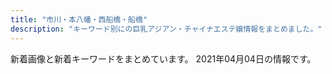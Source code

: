 ```yaml
---
title: "市川・本八幡・西船橋・船橋"
description: "キーワード別にの巨乳アジアン・チャイナエステ嬢情報をまとめました。"
---
```


新着画像と新着キーワードをまとめています。
2021年04月04日の情報です。

<DmmAffiliateIns />
<KeywordTable
  shops={
    [
    {
        "img_links": [
            "http://www.sexy.relaxjp.info/files/036-02.jpg",
            "http://www.sexy.relaxjp.info/photo_news/upimg/378095fc48d072d81b_0.jpg",
            "http://www.sexy.relaxjp.info/images/m-top003.jpg",
            "http://www.sexy.relaxjp.info/files/033-03.jpg",
            "http://www.sexy.relaxjp.info/images/m-head01.jpg",
            "http://www.sexy.relaxjp.info/files/030-03.jpg",
            "http://www.sexy.relaxjp.info/files/023.jpg",
            "http://www.sexy.relaxjp.info/files/035.jpg",
            "http://www.sexy.relaxjp.info/files/035-03.jpg",
            "http://www.sexy.relaxjp.info/files/023-02.jpg",
            "http://www.sexy.relaxjp.info/files/011.jpg",
            "http://www.sexy.relaxjp.info/files/002-02.jpg",
            "http://www.sexy.relaxjp.info/files/036-03.jpg",
            "http://www.sexy.relaxjp.info/files/030.jpg",
            "http://www.sexy.relaxjp.info/images/m-top010.jpg",
            "http://www.sexy.relaxjp.info/files/037-03.jpg",
            "http://www.sexy.relaxjp.info/files/023-03.jpg",
            "http://www.sexy.relaxjp.info/files/003.jpg",
            "http://www.sexy.relaxjp.info/files/002-03.jpg",
            "http://www.sexy.relaxjp.info/images/call.png",
            "http://www.sexy.relaxjp.info/files/011-03.jpg",
            "http://www.sexy.relaxjp.info/files/024.jpg",
            "http://www.sexy.relaxjp.info/files/034-02.jpg",
            "http://www.sexy.relaxjp.info/files/035-02.jpg",
            "http://www.sexy.relaxjp.info/files/034.jpg",
            "http://www.sexy.relaxjp.info/files/033.jpg",
            "http://www.sexy.relaxjp.info/files/003-03.jpg",
            "http://www.sexy.relaxjp.info/files/036.jpg",
            "http://www.sexy.relaxjp.info/images/m-top009.jpg",
            "http://www.sexy.relaxjp.info/files/002.jpg",
            "http://www.sexy.relaxjp.info/images/foot01.jpg",
            "http://www.sexy.relaxjp.info/files/037-02.jpg",
            "http://www.sexy.relaxjp.info/files/024-03.jpg",
            "http://www.sexy.relaxjp.info/images/m-top004.jpg",
            "http://www.sexy.relaxjp.info/files/034-03.jpg",
            "http://www.sexy.relaxjp.info/files/030-02.jpg",
            "http://www.sexy.relaxjp.info/files/011-02.jpg",
            "http://www.sexy.relaxjp.info/files/024-02.jpg",
            "http://www.sexy.relaxjp.info/files/033-02.jpg",
            "http://www.sexy.relaxjp.info/files/003-02.jpg",
            "http://www.sexy.relaxjp.info/files/037.jpg"
        ],
        "station": "JR\u8239\u6a4b\u99c5\u5317\u53e3",
        "name": "Sexy Love \uff5e\u30bb\u30af\u30b7\u30fc\u30e9\u30d6\uff5e",
        "url": "http://www.sexy.relaxjp.info/",
        "keywords": {
            "D": 16,
            "89": 2,
            "86": 6,
            "E": 2,
            "87": 14,
            "C": 4,
            "\u30bb\u30af\u30b7\u30fc": 36
        }
    },
    {
        "url": "http://www.es-ai.link/",
        "station": "\u5e02\u5ddd\u99c5\u5317\u53e3",
        "name": "\u611b\u7740",
        "keywords": {},
        "img_links": [
            "http://www.es-ai.link/images/head.jpg",
            "http://www.es-ai.link/images/interior_t.jpg",
            "http://www.es-ai.link/images/mobile.jpg",
            "http://www.es-ai.link/images/news.jpg",
            "http://www.es-ai.link/images/sys1.jpg",
            "http://www.es-ai.link/images/int1.jpg",
            "http://www.es-ai.link/images/b2.jpg",
            "http://www.es-ai.link/images/staff_t.jpg",
            "http://www.es-ai.link/img/yuna1.jpg",
            "http://www.es-ai.link/images/info.jpg",
            "http://www.es-ai.link/staff/riri.jpg",
            "http://www.es-ai.link/staff/yuna.jpg",
            "http://www.es-ai.link/staff/hana.jpg",
            "http://www.es-ai.link/img/hana1.jpg",
            "http://www.es-ai.link/images/sys2.jpg",
            "http://www.es-ai.link/images/b3.jpg",
            "http://www.es-ai.link/img/riri1.jpg",
            "http://www.es-ai.link/images/tg.jpg",
            "http://www.es-ai.link/images/int2.jpg",
            "http://www.es-ai.link/images/b1.jpg"
        ]
    },
    {
        "url": "http://www.diamond.mesthe.com/",
        "keywords": {
            "87": 8,
            "88": 2,
            "C": 15,
            "D": 10,
            "86": 2
        },
        "name": "\u30c0\u30a4\u30e4\u30e2\u30f3\u30c9",
        "station": "JR\u897f\u8239\u6a4b\u99c5\u5357\u53e3",
        "img_links": [
            "http://www.diamond.mesthe.com/img/tel.png",
            "http://www.diamond.mesthe.com/images/slider/3.jpg",
            "http://www.diamond.mesthe.com/files/005-02.jpg",
            "http://www.diamond.mesthe.com/img/top_option04.jpg",
            "http://www.diamond.mesthe.com/files/006-02.jpg",
            "http://www.diamond.mesthe.com/img/btn_side_mobile.jpg",
            "http://www.diamond.mesthe.com/img/ttl_info.png",
            "http://www.diamond.mesthe.com/img/ttl_news.png",
            "http://www.diamond.mesthe.com/img/goback.jpg",
            "http://www.diamond.mesthe.com/files/006.jpg",
            "http://www.diamond.mesthe.com/images/slider/2.jpg",
            "http://www.diamond.mesthe.com/files/004.jpg",
            "http://www.diamond.mesthe.com/files/001-02.jpg",
            "http://www.diamond.mesthe.com/files/005.jpg",
            "http://www.diamond.mesthe.com/img/ttl_therapist.png",
            "http://www.diamond.mesthe.com/files/001.jpg",
            "http://www.diamond.mesthe.com/img/top_option01.jpg",
            "http://www.diamond.mesthe.com/files/002.jpg",
            "http://www.diamond.mesthe.com/files/003.jpg",
            "http://www.diamond.mesthe.com/img/top_option03.jpg",
            "http://www.diamond.mesthe.com/files/003-02.jpg",
            "http://www.diamond.mesthe.com/files/004-02.jpg",
            "http://www.diamond.mesthe.com/files/002-02.jpg",
            "http://www.diamond.mesthe.com/img/pickup.jpg",
            "http://www.diamond.mesthe.com/images/slider/1.jpg",
            "http://www.diamond.mesthe.com/img/btn_blog.png"
        ]
    },
    {
        "name": "\u30c9\u30ad\u30c9\u30ad\u30cf\u30cb\u30fc",
        "station": "JR\u8239\u6a4b\u99c5\u5317\u53e3",
        "keywords": {
            "D": 5,
            "87": 5,
            "86": 1,
            "C": 1
        },
        "img_links": [
            "http://www.dokidoki.esjp.info/img/top.jpg",
            "http://www.dokidoki.esjp.info/img/eve.jpg",
            "http://www.dokidoki.esjp.info/img/lint.jpg",
            "http://www.dokidoki.esjp.info/files/007.jpg",
            "http://www.dokidoki.esjp.info/files/010.jpg",
            "http://www.dokidoki.esjp.info/img/stal.png",
            "http://www.dokidoki.esjp.info/img/fla.jpg",
            "http://www.dokidoki.esjp.info/files/001.jpg",
            "http://www.dokidoki.esjp.info/files/002.jpg",
            "http://www.dokidoki.esjp.info/img/nn.jpg",
            "http://www.dokidoki.esjp.info/img/rot.jpg",
            "http://www.dokidoki.esjp.info/img/rect.jpg",
            "http://www.dokidoki.esjp.info/files/004.jpg",
            "http://www.dokidoki.esjp.info/img/syst.jpg",
            "http://www.dokidoki.esjp.info/img/noo.png",
            "http://www.dokidoki.esjp.info/img/acct.jpg",
            "http://www.dokidoki.esjp.info/img/stat.jpg",
            "http://www.dokidoki.esjp.info/files/011.jpg"
        ],
        "url": "http://www.dokidoki.esjp.info/"
    },
    {
        "name": "\u7652\u5fc3\u90b8",
        "keywords": {
            "D": 1,
            "84": 1,
            "E": 1,
            "C": 1,
            "83": 1,
            "86": 1
        },
        "station": "\u539f\u6728\u4e2d\u5c71\u99c5\u5317\u53e3",
        "url": "http://yusintei.top/",
        "img_links": [
            "http://yusintei.top/images/01.jpg",
            "http://yusintei.top/images/g9.jpg",
            "http://yusintei.top/images/yumi.jpg",
            "http://yusintei.top/images/zi-link.png",
            "http://yusintei.top/images/men_6.png",
            "http://yusintei.top/images/p3.jpg",
            "http://yusintei.top/images/men_7.png",
            "http://yusintei.top/images/p4.jpg",
            "http://yusintei.top/images/g2.jpg",
            "http://yusintei.top/images/g12.jpg",
            "http://yusintei.top/images/left3.jpg",
            "http://yusintei.top/images/men_1.png",
            "http://yusintei.top/images/p6.jpg",
            "http://yusintei.top/images/men_2.png",
            "http://yusintei.top/images/men_3.png",
            "http://yusintei.top/images/g83.jpg",
            "http://yusintei.top/images/yuli.jpg",
            "http://yusintei.top/images/g114.jpg",
            "http://yusintei.top/images/01.png",
            "http://yusintei.top/images/g84.jpg",
            "http://yusintei.top/images/p2.jpg",
            "http://yusintei.top/images/g7.jpg",
            "http://yusintei.top/images/tel.jpg",
            "http://yusintei.top/images/p7.jpg",
            "http://yusintei.top/images/g10.jpg",
            "http://yusintei.top/images/p1.jpg",
            "http://yusintei.top/images/g1.jpg",
            "http://yusintei.top/images/g113.jpg",
            "http://yusintei.top/images/g1-2.jpg",
            "http://yusintei.top/images/g1-3.jpg",
            "http://yusintei.top/images/p8.jpg",
            "http://yusintei.top/images/g11.jpg",
            "http://yusintei.top/images/g82.jpg",
            "http://yusintei.top/images/emi.jpg",
            "http://yusintei.top/images/zi-staff.png",
            "http://yusintei.top/images/g112.jpg",
            "http://yusintei.top/images/men_4.png",
            "http://yusintei.top/images/nei2.jpg",
            "http://yusintei.top/images/men_5.png",
            "http://yusintei.top/images/p5.jpg",
            "http://yusintei.top/images/g8.jpg",
            "http://yusintei.top/images/g0.jpg"
        ]
    },
    {
        "keywords": {},
        "station": "\u99ac\u8fbc\u6ca2\u99c5\u6771\u53e3",
        "url": "http://www.kanda-es.info/",
        "img_links": [
            "http://www.kanda-es.info/images/tg.jpg",
            "http://www.kanda-es.info/images/info.jpg",
            "http://www.kanda-es.info/images/interior_t.jpg",
            "http://www.kanda-es.info/img/risa1.jpg",
            "http://www.kanda-es.info/images/int2.jpg",
            "http://www.kanda-es.info/img/sora1.jpg",
            "http://www.kanda-es.info/images/sys1.jpg",
            "http://www.kanda-es.info/staff/risa.jpg",
            "http://www.kanda-es.info/images/news.jpg",
            "http://www.kanda-es.info/images/int1.jpg",
            "http://www.kanda-es.info/staff/sora.jpg",
            "http://www.kanda-es.info/images/mobile.jpg",
            "http://www.kanda-es.info/staff/anna.jpg",
            "http://www.kanda-es.info/images/staff_t.jpg",
            "http://www.kanda-es.info/img/anna1.jpg",
            "http://www.kanda-es.info/images/sys2.jpg"
        ],
        "name": "Blue\uff5e\u30d6\u30eb\u30fc\uff5e"
    },
    {
        "keywords": {
            "86": 12,
            "C": 6,
            "83": 6
        },
        "name": "\u4eba\u9b5a\u59eb",
        "station": "JR\u5e02\u5ddd\u99c5\u5357\u53e3",
        "img_links": [
            "http://nigyohime.ebb.jp/2/uploadimg/1606276829.jpg",
            "http://nigyohime.ebb.jp/2/uploadimg/1610266405.jpg",
            "http://nigyohime.ebb.jp/2/uploadimg/1615431233.jpg",
            "http://nigyohime.ebb.jp/ditu2.jpg",
            "http://nigyohime.ebb.jp/4.jpg",
            "http://nigyohime.ebb.jp/line.png",
            "http://nigyohime.ebb.jp/b_news.png",
            "http://nigyohime.ebb.jp/2/uploadimg/1606276885.jpg",
            "http://nigyohime.ebb.jp/staff_t.jpg",
            "http://nigyohime.ebb.jp/2.jpg",
            "http://nigyohime.ebb.jp/1.jpg",
            "http://nigyohime.ebb.jp/3.jpg",
            "http://nigyohime.ebb.jp/b_girl.png",
            "http://nigyohime.ebb.jp/2/uploadimg/1606276938.jpg",
            "http://nigyohime.ebb.jp/top.jpg"
        ],
        "url": "http://nigyohime.ebb.jp/"
    },
    {
        "name": "\u30de\u30fc\u30e1\u30a4\u30c9",
        "station": "JR\u8239\u6a4b\u99c5\u5317\u53e3",
        "url": "http://happy.relaxnabi.com/",
        "img_links": [
            "http://happy.relaxnabi.com/css/nav/nav-002.png",
            "http://happy.relaxnabi.com/css/nav/nav-003.png",
            "http://happy.relaxnabi.com/css/staff/staff-05.jpg",
            "http://happy.relaxnabi.com/css/staff/staff-05-a.jpg",
            "http://happy.relaxnabi.com/css/staff/staff0001-a.jpg",
            "http://happy.relaxnabi.com/css/nav/nav-006.png",
            "http://happy.relaxnabi.com/css/staff/staff000003-a.jpg",
            "http://happy.relaxnabi.com/css/nav/nav-004.png",
            "http://happy.relaxnabi.com/css/staff/staff-007-a.jpg",
            "http://happy.relaxnabi.com/css/top0001.png",
            "http://happy.relaxnabi.com/css/staff/staff000008-a.jpg",
            "http://happy.relaxnabi.com/css/staff/staff-04-a.jpg",
            "http://happy.relaxnabi.com/css/top-03.png",
            "http://happy.relaxnabi.com/css/nav/nav-005.png",
            "http://happy.relaxnabi.com/css/nav/nav-001.png",
            "http://happy.relaxnabi.com/css/staff/staff017.jpg",
            "http://happy.relaxnabi.com/css/staff/staff000003.jpg",
            "http://happy.relaxnabi.com/css/staff/staff-10-a.jpg",
            "http://happy.relaxnabi.com/css/staff/staff-04.jpg",
            "http://happy.relaxnabi.com/css/staff/staff000008.jpg",
            "http://happy.relaxnabi.com/css/staff/staff0001.jpg",
            "http://happy.relaxnabi.com/css/staff/staff-007.jpg",
            "http://happy.relaxnabi.com/css/staff/staff-10.jpg",
            "http://happy.relaxnabi.com/css/staff/staff017-a.jpg",
            "http://happy.relaxnabi.com/css/tel01.png"
        ],
        "keywords": {
            "F": 1,
            "88": 1,
            "92": 4,
            "91": 1,
            "E": 4,
            "90": 2,
            "D": 2
        }
    },
    {
        "url": "http://nishifunabashi.xyz/",
        "station": "JR\u897f\u8239\u6a4b\u99c5\u5357\u53e3",
        "name": "\u82b1\u706b",
        "keywords": {
            "C": 7
        },
        "img_links": [
            "http://nishifunabashi.xyz/images/miu.jpg",
            "http://nishifunabashi.xyz/images/g0.jpg",
            "http://nishifunabashi.xyz/images/mio2.jpg",
            "http://nishifunabashi.xyz/images/rumi3.jpg",
            "http://nishifunabashi.xyz/images/sla3.jpg",
            "http://nishifunabashi.xyz/images/m1.jpg",
            "http://nishifunabashi.xyz/images/moe1.jpg",
            "http://nishifunabashi.xyz/images/i1.jpg",
            "http://nishifunabashi.xyz/images/newt.png",
            "http://nishifunabashi.xyz/images/g32.jpg",
            "http://nishifunabashi.xyz/images/chun1.jpg",
            "http://nishifunabashi.xyz/images/g001.jpg",
            "http://nishifunabashi.xyz/images/rumi1.jpg",
            "http://nishifunabashi.xyz/images/g01.jpg",
            "http://nishifunabashi.xyz/images/sla1.jpg",
            "http://nishifunabashi.xyz/images/yumi3.jpg",
            "http://nishifunabashi.xyz/images/tite-staff.png",
            "http://nishifunabashi.xyz/images/gat.png",
            "http://nishifunabashi.xyz/images/g33.jpg",
            "http://nishifunabashi.xyz/images/mobile.png",
            "http://nishifunabashi.xyz/images/baner.jpg",
            "http://nishifunabashi.xyz/images/n3.jpg",
            "http://nishifunabashi.xyz/images/ga.jpg",
            "http://nishifunabashi.xyz/images/yumi2.jpg",
            "http://nishifunabashi.xyz/images/miho.jpg",
            "http://nishifunabashi.xyz/images/pickt.png",
            "http://nishifunabashi.xyz/images/r03.jpg",
            "http://nishifunabashi.xyz/images/g1.jpg",
            "http://nishifunabashi.xyz/images/sla2.jpg",
            "http://nishifunabashi.xyz/images/rie2.jpg",
            "http://nishifunabashi.xyz/images/r01.jpg",
            "http://nishifunabashi.xyz/images/r02.jpg",
            "http://nishifunabashi.xyz/images/m2.jpg",
            "http://nishifunabashi.xyz/images/mio.jpg",
            "http://nishifunabashi.xyz/images/rie.jpg",
            "http://nishifunabashi.xyz/images/rumi2.jpg",
            "http://nishifunabashi.xyz/images/r04.jpg",
            "http://nishifunabashi.xyz/images/chun2.jpg",
            "http://nishifunabashi.xyz/images/moe.jpg",
            "http://nishifunabashi.xyz/images/miu1.jpg",
            "http://nishifunabashi.xyz/images/n1.jpg",
            "http://nishifunabashi.xyz/images/top.png",
            "http://nishifunabashi.xyz/images/miho2.jpg",
            "http://nishifunabashi.xyz/images/g015.jpg",
            "http://nishifunabashi.xyz/images/yumi1.jpg",
            "http://nishifunabashi.xyz/images/kina.jpg",
            "http://nishifunabashi.xyz/images/n2.jpg",
            "http://nishifunabashi.xyz/images/mio1.jpg",
            "http://nishifunabashi.xyz/images/g15.jpg",
            "http://nishifunabashi.xyz/images/rie1.jpg",
            "http://nishifunabashi.xyz/images/i2.jpg",
            "http://nishifunabashi.xyz/images/ga1.jpg",
            "http://nishifunabashi.xyz/images/kina1.jpg",
            "http://nishifunabashi.xyz/images/chun3.jpg",
            "http://nishifunabashi.xyz/images/moe2.jpg",
            "http://nishifunabashi.xyz/images/kina2.jpg",
            "http://nishifunabashi.xyz/images/i3.jpg"
        ]
    },
    {
        "url": "http://yelaixang.sweet-relaxation.com/",
        "img_links": [
            "http://yelaixang.sweet-relaxation.com/img/cast/nana-02.jpg",
            "http://yelaixang.sweet-relaxation.com/img/cast/miya-02.jpg",
            "http://yelaixang.sweet-relaxation.com/img/cast/nina-01.jpg",
            "http://yelaixang.sweet-relaxation.com/img/cast/key-02.jpg",
            "http://yelaixang.sweet-relaxation.com/img/cast/nina-03.jpg",
            "http://yelaixang.sweet-relaxation.com/img/cast/key-01.jpg",
            "http://yelaixang.sweet-relaxation.com/img/slick/sl-2.jpg",
            "http://yelaixang.sweet-relaxation.com/img/interior/uc.jpg",
            "http://yelaixang.sweet-relaxation.com/img/slick/sl-4.jpg",
            "http://yelaixang.sweet-relaxation.com/img/slick/sl-7.jpg",
            "http://yelaixang.sweet-relaxation.com/img/slick/sl-6.jpg",
            "http://yelaixang.sweet-relaxation.com/img/cast/nana-03.jpg",
            "http://yelaixang.sweet-relaxation.com/img/cast/nana-01.jpg",
            "http://yelaixang.sweet-relaxation.com/img/cast/nina-02.jpg",
            "http://yelaixang.sweet-relaxation.com/img/slick/sl-1.jpg",
            "http://yelaixang.sweet-relaxation.com/img/cast/miya-01.jpg",
            "http://yelaixang.sweet-relaxation.com/img/slick/sl-5.jpg",
            "http://yelaixang.sweet-relaxation.com/img/slick/sl-3.jpg",
            "http://yelaixang.sweet-relaxation.com/img/cast/key-03.jpg",
            "http://yelaixang.sweet-relaxation.com/img/cast/miya-03.jpg"
        ],
        "keywords": {},
        "station": "JR\u672c\u516b\u5e61\u99c5\u5357\u53e3",
        "name": "\u591c\u6765\u9999\uff5eYe Lai Xang\uff5e"
    },
    {
        "name": "CREA\uff5e\u30af\u30ec\u30a2\uff5e",
        "img_links": [
            "https://crea.iest.info/images/infor.png",
            "https://crea.iest.info/images/tit-gat.png",
            "https://crea.iest.info/images/line.png",
            "https://crea.iest.info/images/mobile.png",
            "https://crea.iest.info/photos/sites/47/2021/03/2021032501542035.jpg",
            "https://crea.iest.info/images/top.png",
            "https://crea.iest.info/photos/sites/47/2021/03/2021032501541775.jpg",
            "https://crea.iest.info/photos/sites/47/2021/03/2021032501541522.jpg",
            "https://crea.iest.info/photos/sites/47/2021/03/2021032501542567.jpg",
            "https://crea.iest.info/photos/sites/47/2021/03/2021032501541398.jpg",
            "https://crea.iest.info/images/tit-new.png",
            "https://crea.iest.info/images/tit-infor.png",
            "https://crea.iest.info/images/tit-pick.png",
            "https://crea.iest.info/photos/sites/47/2021/03/2021032501542221.jpg",
            "https://crea.iest.info/images/tite-staff.png"
        ],
        "station": "\u897f\u8239\u6a4b\u99c5",
        "keywords": {
            "D": 14,
            "88": 14,
            "E": 7,
            "C": 20,
            "87": 7,
            "86": 7,
            "F": 14,
            "85": 7,
            "83": 7
        },
        "url": "https://crea.iest.info/"
    },
    {
        "img_links": [
            "http://iyasi.relaxnabi.com/css/nav/nav-006.png",
            "http://iyasi.relaxnabi.com/css/top04-left.jpg",
            "http://iyasi.relaxnabi.com/css/staff/staff024-d.jpg",
            "http://iyasi.relaxnabi.com/css/staff/staff-02-a.jpg",
            "http://iyasi.relaxnabi.com/css/top0004-right.jpg",
            "http://iyasi.relaxnabi.com/css/staff/staff-01-a.jpg",
            "http://iyasi.relaxnabi.com/css/staff/staff51.jpg",
            "http://iyasi.relaxnabi.com/css/staff/staff-03-b.jpg",
            "http://iyasi.relaxnabi.com/css/nav/nav-002.png",
            "http://iyasi.relaxnabi.com/css/staff/naiyo01.jpg",
            "http://iyasi.relaxnabi.com/css/staff/staff007-a.jpg",
            "http://iyasi.relaxnabi.com/css/staff/staff53-a.jpg",
            "http://iyasi.relaxnabi.com/css/staff/staff-03.jpg",
            "http://iyasi.relaxnabi.com/css/staff/staff53.jpg",
            "http://iyasi.relaxnabi.com/css/staff/staff49.jpg",
            "http://iyasi.relaxnabi.com/css/staff/staff024.jpg",
            "http://iyasi.relaxnabi.com/css/staff/staff52.jpg",
            "http://iyasi.relaxnabi.com/css/staff/staff007.jpg",
            "http://iyasi.relaxnabi.com/css/staff/staff-03-a.jpg",
            "http://iyasi.relaxnabi.com/css/nav/nav-001.png",
            "http://iyasi.relaxnabi.com/css/top03.jpg",
            "http://iyasi.relaxnabi.com/css/staff/staff51-a.jpg",
            "http://iyasi.relaxnabi.com/css/staff/staff024-b.jpg",
            "http://iyasi.relaxnabi.com/css/staff/staff49-a.jpg",
            "http://iyasi.relaxnabi.com/css/staff/staff024-c.jpg",
            "http://iyasi.relaxnabi.com/css/nav/nav-004.png",
            "http://iyasi.relaxnabi.com/css/staff/naiyo02.jpg",
            "http://iyasi.relaxnabi.com/css/staff/staff-01.jpg",
            "http://iyasi.relaxnabi.com/css/top01.jpg",
            "http://iyasi.relaxnabi.com/css/nav/nav-005.png",
            "http://iyasi.relaxnabi.com/css/nav/nav-003.png",
            "http://iyasi.relaxnabi.com/css/c-0007.jpg",
            "http://iyasi.relaxnabi.com/css/staff/staff-02.jpg",
            "http://iyasi.relaxnabi.com/css/recurit10.jpg",
            "http://iyasi.relaxnabi.com/css/staff/staff024-a.jpg",
            "http://iyasi.relaxnabi.com/css/staff/staff52-a.jpg",
            "http://iyasi.relaxnabi.com/css/tel09.png",
            "http://iyasi.relaxnabi.com/css/staff/staff007-b.jpg"
        ],
        "name": "\u7652\u3057\u306e\u5fc3",
        "url": "http://iyasi.relaxnabi.com/",
        "station": "JR\u8239\u6a4b\u99c5\u5317\u53e3",
        "keywords": {
            "88": 1,
            "90": 1,
            "92": 3,
            "D": 4,
            "F": 1,
            "C": 2,
            "89": 1,
            "E": 2
        }
    },
    {
        "img_links": [
            "http://pinklady-esthe.net/img/st1.jpg",
            "http://pinklady-esthe.net/img/top.jpg",
            "http://pinklady-esthe.net/img/t6.jpg",
            "http://pinklady-esthe.net/img/t2.jpg",
            "http://pinklady-esthe.net/img/r4.jpg",
            "http://pinklady-esthe.net/img/stt1.jpg",
            "http://pinklady-esthe.net/img/t5.jpg",
            "http://pinklady-esthe.net/img/st6.jpg",
            "http://pinklady-esthe.net/img/no.png",
            "http://pinklady-esthe.net/img/st5.jpg",
            "http://pinklady-esthe.net/img/r2.jpg",
            "http://pinklady-esthe.net/img/st3.jpg",
            "http://pinklady-esthe.net/img/t4.jpg",
            "http://pinklady-esthe.net/img/noo.png",
            "http://pinklady-esthe.net/img/t3.jpg",
            "http://pinklady-esthe.net/img/stt3.jpg",
            "http://pinklady-esthe.net/img/f1.jpg",
            "http://pinklady-esthe.net/img/r1.jpg",
            "http://pinklady-esthe.net/img/sm.jpg",
            "http://pinklady-esthe.net/img/st2.jpg",
            "http://pinklady-esthe.net/img/r3.jpg",
            "http://pinklady-esthe.net/img/st4.jpg",
            "http://pinklady-esthe.net/img/t1.jpg"
        ],
        "keywords": {
            "88": 3,
            "C": 1,
            "86": 1,
            "E": 1,
            "D": 4,
            "90": 1,
            "87": 1
        },
        "station": "JR\u8239\u6a4b\u99c5\u5317\u53e3",
        "name": "V\u611bP",
        "url": "http://pinklady-esthe.net/"
    },
    {
        "name": "\u53f0\u5317\u697d\u5712",
        "url": "http://t-rakuen.work/",
        "station": "JR\u897f\u8239\u6a4b\u99c5\u5357\u53e3",
        "keywords": {},
        "img_links": [
            "http://t-rakuen.work/staff/nao.jpg",
            "http://t-rakuen.work/img/aki1.jpg",
            "http://t-rakuen.work/staff/mimi.jpg",
            "http://t-rakuen.work/img/mimi1.jpg",
            "http://t-rakuen.work/img/kasumi1.jpg",
            "http://t-rakuen.work/staff/aki.jpg",
            "http://t-rakuen.work/staff/hikaru.jpg",
            "http://t-rakuen.work/staff/natumi.jpg",
            "http://t-rakuen.work/img/ayaka1.jpg",
            "http://t-rakuen.work/staff/nami.jpg",
            "http://t-rakuen.work/img/ruru1.jpg",
            "http://t-rakuen.work/images/sys2.jpg",
            "http://t-rakuen.work/img/ai1.jpg",
            "http://t-rakuen.work/img/haru1.jpg",
            "http://t-rakuen.work/staff/ruru.jpg",
            "http://t-rakuen.work/images/news_t.jpg",
            "http://t-rakuen.work/img/riri1.jpg",
            "http://t-rakuen.work/img/miyu1.jpg",
            "http://t-rakuen.work/img/nao1.jpg",
            "http://t-rakuen.work/staff/nene.jpg",
            "http://t-rakuen.work/images/b1.jpg",
            "http://t-rakuen.work/staff/rara.jpg",
            "http://t-rakuen.work/img/nene1.jpg",
            "http://t-rakuen.work/img/risa1.jpg",
            "http://t-rakuen.work/images/interior_t.jpg",
            "http://t-rakuen.work/img/emi1.jpg",
            "http://t-rakuen.work/images/news.png",
            "http://t-rakuen.work/staff/rika.jpg",
            "http://t-rakuen.work/images/staff_t.jpg",
            "http://t-rakuen.work/staff/momo.jpg",
            "http://t-rakuen.work/img/miya1.jpg",
            "http://t-rakuen.work/images/rec1.jpg",
            "http://t-rakuen.work/img/yuna1.jpg",
            "http://t-rakuen.work/staff/yumi.jpg",
            "http://t-rakuen.work/images/rec2.jpg",
            "http://t-rakuen.work/img/haruna1.jpg",
            "http://t-rakuen.work/img/rina1.jpg",
            "http://t-rakuen.work/img/rio1.jpg",
            "http://t-rakuen.work/img/kasumi2.jpg",
            "http://t-rakuen.work/images/sys4.jpg",
            "http://t-rakuen.work/staff/mika.jpg",
            "http://t-rakuen.work/images/b2.jpg",
            "http://t-rakuen.work/staff/kiki.jpg",
            "http://t-rakuen.work/img/nami1.jpg",
            "http://t-rakuen.work/staff/ai.jpg",
            "http://t-rakuen.work/img/hana1.jpg",
            "http://t-rakuen.work/img/rara1.jpg",
            "http://t-rakuen.work/staff/miyu.jpg",
            "http://t-rakuen.work/images/head.jpg",
            "http://t-rakuen.work/staff/rei.jpg",
            "http://t-rakuen.work/img/rena1.jpg",
            "http://t-rakuen.work/img/yuyu1.jpg",
            "http://t-rakuen.work/staff/hana.jpg",
            "http://t-rakuen.work/staff/yuyu.jpg",
            "http://t-rakuen.work/staff/risa.jpg",
            "http://t-rakuen.work/staff/kasumi.jpg",
            "http://t-rakuen.work/staff/ayaka.jpg",
            "http://t-rakuen.work/img/hikaru1.jpg",
            "http://t-rakuen.work/staff/yuna.jpg",
            "http://t-rakuen.work/img/sara1.jpg",
            "http://t-rakuen.work/staff/koko.jpg",
            "http://t-rakuen.work/img/kiki1.jpg",
            "http://t-rakuen.work/img/koko1.jpg",
            "http://t-rakuen.work/img/mika1.jpg",
            "http://t-rakuen.work/staff/rena.jpg",
            "http://t-rakuen.work/staff/riri.jpg",
            "http://t-rakuen.work/images/int1.png",
            "http://t-rakuen.work/images/sys3.jpg",
            "http://t-rakuen.work/staff/rio.jpg",
            "http://t-rakuen.work/staff/haruna.jpg",
            "http://t-rakuen.work/staff/miya.jpg",
            "http://t-rakuen.work/img/momo1.jpg",
            "http://t-rakuen.work/img/natumi1.jpg",
            "http://t-rakuen.work/staff/emi.jpg",
            "http://t-rakuen.work/staff/haru.jpg",
            "http://t-rakuen.work/img/yumi1.jpg",
            "http://t-rakuen.work/staff/rina.jpg",
            "http://t-rakuen.work/img/rei1.jpg",
            "http://t-rakuen.work/images/int2.png",
            "http://t-rakuen.work/img/rika1.jpg"
        ]
    },
    {
        "img_links": [
            "http://momo.rankuens.com/css/foot.jpg",
            "http://momo.rankuens.com/css/staff/staff03.jpg",
            "http://momo.rankuens.com/css/staff/staff02.jpg",
            "http://momo.rankuens.com/images/call.png",
            "http://momo.rankuens.com/css/top01.jpg",
            "http://momo.rankuens.com/css/staff/staff01.jpg",
            "http://momo.rankuens.com/css/head.jpg"
        ],
        "station": "JR\u897f\u8239\u6a4b\u99c5\u5357\u53e3",
        "keywords": {
            "92": 1,
            "89": 2,
            "D": 2,
            "E": 1,
            "C": 6
        },
        "url": "http://momo.rankuens.com/",
        "name": "\u3082\u3082\u3061\u3083\u3093"
    },
    {
        "station": "JR\u8239\u6a4b\u99c5\u5317\u53e3",
        "img_links": [
            "http://www.yumegokoro.esjp.info/files/012-03.jpg",
            "http://www.yumegokoro.esjp.info/files/023.jpg",
            "http://www.yumegokoro.esjp.info/files/020.jpg",
            "http://www.yumegokoro.esjp.info/files/023-03.jpg",
            "http://www.yumegokoro.esjp.info/images/barTherapist.png",
            "http://www.yumegokoro.esjp.info/files/013.jpg",
            "http://www.yumegokoro.esjp.info/images/barSchedule.png",
            "http://www.yumegokoro.esjp.info/files/017-03.jpg",
            "http://www.yumegokoro.esjp.info/files/002-02.jpg",
            "http://www.yumegokoro.esjp.info/files/011.jpg",
            "http://www.yumegokoro.esjp.info/images/time.png",
            "http://www.yumegokoro.esjp.info/images/header.png",
            "http://www.yumegokoro.esjp.info/files/012.jpg",
            "http://www.yumegokoro.esjp.info/images/barProfileSche.png",
            "http://www.yumegokoro.esjp.info/images/btnTop.png",
            "http://www.yumegokoro.esjp.info/files/013-03.jpg",
            "http://www.yumegokoro.esjp.info/files/012-02.jpg",
            "http://www.yumegokoro.esjp.info/images/barRecruit.png",
            "http://www.yumegokoro.esjp.info/images/barSystem.png",
            "http://www.yumegokoro.esjp.info/files/002.jpg",
            "http://www.yumegokoro.esjp.info/images/contentBottom.jpg",
            "http://www.yumegokoro.esjp.info/images/concept.png",
            "http://www.yumegokoro.esjp.info/files/011-03.jpg",
            "http://www.yumegokoro.esjp.info/files/004-03.jpg",
            "http://www.yumegokoro.esjp.info/files/019.jpg",
            "http://www.yumegokoro.esjp.info/files/017.jpg",
            "http://www.yumegokoro.esjp.info/files/014-02.jpg",
            "http://www.yumegokoro.esjp.info/files/004-02.jpg",
            "http://www.yumegokoro.esjp.info/files/004.jpg",
            "http://www.yumegokoro.esjp.info/files/020-03.jpg",
            "http://www.yumegokoro.esjp.info/files/002-03.jpg",
            "http://www.yumegokoro.esjp.info/files/020-02.jpg",
            "http://www.yumegokoro.esjp.info/files/013-02.jpg",
            "http://www.yumegokoro.esjp.info/images/barProfile.png",
            "http://www.yumegokoro.esjp.info/images/barAccess.png",
            "http://www.yumegokoro.esjp.info/files/019-03.jpg",
            "http://www.yumegokoro.esjp.info/files/014-03.jpg",
            "http://www.yumegokoro.esjp.info/files/014.jpg",
            "http://www.yumegokoro.esjp.info/files/017-02.jpg",
            "http://www.yumegokoro.esjp.info/images/backBtn.png",
            "http://www.yumegokoro.esjp.info/files/023-02.jpg",
            "http://www.yumegokoro.esjp.info/images/barLink.png",
            "http://www.yumegokoro.esjp.info/files/019-02.jpg",
            "http://www.yumegokoro.esjp.info/files/011-02.jpg"
        ],
        "url": "http://www.yumegokoro.esjp.info/",
        "keywords": {
            "87": 36,
            "D": 40,
            "88": 4
        },
        "name": "Pink Love"
    },
    {
        "name": "\u6975\u4e0a\u7f8e\u4eba",
        "url": "http://www.gokujobijin.iesjp.com/",
        "station": "JR\u8239\u6a4b\u99c5\u5317\u53e3",
        "img_links": [
            "http://www.gokujobijin.iesjp.com/images/nav-003.png",
            "http://www.gokujobijin.iesjp.com/files/005-02.jpg",
            "http://www.gokujobijin.iesjp.com/images/nav-002.png",
            "http://www.gokujobijin.iesjp.com/files/004.jpg",
            "http://www.gokujobijin.iesjp.com/files/006.jpg",
            "http://www.gokujobijin.iesjp.com/files/005.jpg",
            "http://www.gokujobijin.iesjp.com/files/002.jpg",
            "http://www.gokujobijin.iesjp.com/images/osusume01.png",
            "http://www.gokujobijin.iesjp.com/files/007.jpg",
            "http://www.gokujobijin.iesjp.com/images/top02-left.png",
            "http://www.gokujobijin.iesjp.com/files/006-02.jpg",
            "http://www.gokujobijin.iesjp.com/images/nav-001.png",
            "http://www.gokujobijin.iesjp.com/images/nav-005.png",
            "http://www.gokujobijin.iesjp.com/files/007-02.jpg",
            "http://www.gokujobijin.iesjp.com/images/nav-006.png",
            "http://www.gokujobijin.iesjp.com/files/002-02.jpg",
            "http://www.gokujobijin.iesjp.com/images/top003.png",
            "http://www.gokujobijin.iesjp.com/images/nav-004.png",
            "http://www.gokujobijin.iesjp.com/images/top01.png",
            "http://www.gokujobijin.iesjp.com/images/s1.jpg",
            "http://www.gokujobijin.iesjp.com/files/001-02.jpg",
            "http://www.gokujobijin.iesjp.com/images/tel.png",
            "http://www.gokujobijin.iesjp.com/files/004-02.jpg",
            "http://www.gokujobijin.iesjp.com/files/001.jpg"
        ],
        "keywords": {
            "D": 6,
            "86": 1,
            "87": 5
        }
    },
    {
        "name": "NEW \u82b1\u30ce\u97f3",
        "station": "JR\u897f\u8239\u6a4b\u99c5\u5357\u53e3",
        "keywords": {
            "C": 16
        },
        "url": "http://hanaoto.pw/",
        "img_links": [
            "http://hanaoto.pw/images/maga.jpg",
            "http://hanaoto.pw/images/tel.png",
            "http://hanaoto.pw/images/g2.jpg",
            "http://hanaoto.pw/images/hh1.jpg",
            "http://hanaoto.pw/images/mobile.png",
            "http://hanaoto.pw/images/sptel.png",
            "http://hanaoto.pw/images/maga1.jpg",
            "http://hanaoto.pw/images/la.jpg",
            "http://hanaoto.pw/images/flash.jpg",
            "http://hanaoto.pw/images/am1.jpg",
            "http://hanaoto.pw/images/ami1.jpg",
            "http://hanaoto.pw/images/flash4.jpg",
            "http://hanaoto.pw/images/flash3.jpg",
            "http://hanaoto.pw/images/flash5.jpg",
            "http://hanaoto.pw/images/nana1.jpg",
            "http://hanaoto.pw/images/a02.jpg",
            "http://hanaoto.pw/images/g6.jpg",
            "http://hanaoto.pw/images/aa1.jpg"
        ]
    },
    {
        "keywords": {},
        "url": "http://f-clover.net/",
        "station": "JR\u8239\u6a4b\u99c5\u5357\u53e3",
        "name": "\u30af\u30ed\u30fc\u30d0\u30fc",
        "img_links": [
            "http://f-clover.net/images/room1.jpg",
            "http://f-clover.net/images/room8.jpg",
            "http://f-clover.net/images/mi0.jpg",
            "http://f-clover.net/images/g11.jpg",
            "http://f-clover.net/images/room2.jpg",
            "http://f-clover.net/images/room6.jpg",
            "http://f-clover.net/images/room4.jpg",
            "http://f-clover.net/images/room7.jpg",
            "http://f-clover.net/images/risa.jpg",
            "http://f-clover.net/images/room5.jpg",
            "http://f-clover.net/images/index1.jpg",
            "http://f-clover.net/images/mobile.jpg",
            "http://f-clover.net/images/end.jpg",
            "http://f-clover.net/images/a1.jpg",
            "http://f-clover.net/images/flash2.jpg",
            "http://f-clover.net/images/room3.jpg",
            "http://f-clover.net/images/g5.jpg",
            "http://f-clover.net/images/flash1.jpg",
            "http://f-clover.net/images/aya.jpg",
            "http://f-clover.net/images/g3.jpg"
        ]
    },
    {
        "url": "http://olive.est.cm/",
        "keywords": {},
        "name": "OLIVE\u30fb\u30aa\u30ea\u30fc\u30d6",
        "img_links": [],
        "station": "JR\u8239\u6a4b\u99c5\u5317\u53e3"
    },
    {
        "img_links": [],
        "name": "\u8309\u8389\u82b1",
        "keywords": {},
        "url": "http://sminfvnda.xyz/",
        "station": "\u4eac\u6210\u8239\u6a4b\u99c5"
    },
    {
        "img_links": [
            "http://www.club.relaxjp.info/files/015.jpg",
            "http://www.club.relaxjp.info/files/009.jpg",
            "http://www.club.relaxjp.info/images/interior_t.png",
            "http://www.club.relaxjp.info/files/013.jpg",
            "http://www.club.relaxjp.info/files/004-02.jpg",
            "http://www.club.relaxjp.info/files/015-02.jpg",
            "http://www.club.relaxjp.info/images/link_t.png",
            "http://www.club.relaxjp.info/images/staff_t.png",
            "http://www.club.relaxjp.info/images/mobile.jpg",
            "http://www.club.relaxjp.info/images/rec2.png",
            "http://www.club.relaxjp.info/files/014.jpg",
            "http://www.club.relaxjp.info/files/004.jpg",
            "http://www.club.relaxjp.info/files/014-02.jpg",
            "http://www.club.relaxjp.info/images/int2.png",
            "http://www.club.relaxjp.info/images/b1.jpg",
            "http://www.club.relaxjp.info/files/009-02.jpg",
            "http://www.club.relaxjp.info/images/ta.jpg",
            "http://www.club.relaxjp.info/images/int1.png",
            "http://www.club.relaxjp.info/files/013-02.jpg",
            "http://www.club.relaxjp.info/images/b2.jpg",
            "http://www.club.relaxjp.info/files/007.jpg",
            "http://www.club.relaxjp.info/images/sys1.png",
            "http://www.club.relaxjp.info/files/007-02.jpg",
            "http://www.club.relaxjp.info/images/head.jpg",
            "http://www.club.relaxjp.info/images/line.png",
            "http://www.club.relaxjp.info/images/sys3.png",
            "http://www.club.relaxjp.info/images/rec1.png",
            "http://www.club.relaxjp.info/images/sys2.png"
        ],
        "keywords": {
            "C": 1,
            "D": 5,
            "86": 1,
            "87": 5
        },
        "url": "http://www.club.relaxjp.info/",
        "station": "JR\u672c\u516b\u5e61\u99c5\u5317\u53e3",
        "name": "\u30d5\u30a7\u30a2\u30ea\u30fc"
    },
    {
        "keywords": {
            "\u30bb\u30af\u30b7\u30fc": 7,
            "F": 6
        },
        "station": "JR\u897f\u8239\u6a4b\u99c5\u5357\u53e3",
        "url": "http://es-suzune.com/",
        "name": "\u9234\u97f3-\u3059\u305a\u306d-",
        "img_links": [
            "http://es-suzune.com/staffPhoto/s20210401122331.jpg",
            "http://es-suzune.com/staffPhoto/s20210217223611.jpg",
            "http://es-suzune.com/uploadfiles/images/campaignEsSuzune1.jpg",
            "http://es-suzune.com/staffPhoto/b20201007170432.jpg",
            "http://es-suzune.com/staffPhoto/b20210401122305.jpg",
            "http://es-suzune.com/staffPhoto/b20210216224004.jpg",
            "http://es-suzune.com/images/store/02.jpg",
            "http://es-suzune.com/staffPhoto/s20210219195936.jpg",
            "http://es-suzune.com/staffPhoto/b20191115141808.jpg",
            "http://es-suzune.com/staffPhoto/s20210310163414.jpg",
            "http://es-suzune.com/staffPhoto/s20200827113054.jpg",
            "http://es-suzune.com/staffPhoto/s20210217223343.jpg",
            "http://es-suzune.com/images/showIndex.jpg",
            "http://es-suzune.com/uploadfiles/images/chuntian3_%E5%89%AF%E6%9C%AC.jpg",
            "http://es-suzune.com/images/access/05.png",
            "http://es-suzune.com/staffPhoto/b20200827113054.jpg",
            "http://es-suzune.com/staffPhoto/b20200827113331.jpg",
            "http://es-suzune.com/staffPhoto/s20210310163333.jpg",
            "http://es-suzune.com/staffPhoto/s20210216224004.jpg",
            "http://es-suzune.com/staffPhoto/s20210217223637.jpg",
            "http://es-suzune.com/staffPhoto/b20210219195907.jpg",
            "http://es-suzune.com/staffPhoto/b20210309194137.jpg",
            "http://es-suzune.com/staffPhoto/b20210312135744.jpg",
            "http://es-suzune.com/images/store/04.jpg",
            "http://es-suzune.com/images/access/03.png",
            "http://es-suzune.com/uploadfiles/images/courseEsSuzune.jpg",
            "http://es-suzune.com/staffPhoto/s20200724144036.jpg",
            "http://es-suzune.com/staffPhoto/s20210219195907.jpg",
            "http://es-suzune.com/staffPhoto/s20201007170432.jpg",
            "http://es-suzune.com/staffPhoto/s20210217223841.jpg",
            "http://es-suzune.com/staffPhoto/s20200827113331.jpg",
            "http://es-suzune.com/staffPhoto/s20210103222814.jpg",
            "http://es-suzune.com/images/store/01.jpg",
            "http://es-suzune.com/images/store/03.jpg",
            "http://es-suzune.com/images/access/01.png",
            "http://es-suzune.com/images/showContent.jpg",
            "http://es-suzune.com/staffPhoto/s20200724144017.jpg",
            "http://es-suzune.com/staffPhoto/s20210309194151.jpg",
            "http://es-suzune.com/staffPhoto/s20210103222830.jpg",
            "http://es-suzune.com/staffPhoto/s20210217223442.jpg",
            "http://es-suzune.com/staffPhoto/s20210309194137.jpg",
            "http://es-suzune.com/staffPhoto/s20200827113545.jpg",
            "http://es-suzune.com/staffPhoto/s20210312135744.jpg",
            "http://es-suzune.com/staffPhoto/s20210219195922.jpg",
            "http://es-suzune.com/staffPhoto/b20210310163333.jpg",
            "http://es-suzune.com/staffPhoto/s20210401122305.jpg",
            "http://es-suzune.com/staffPhoto/s20210310164226.jpg",
            "http://es-suzune.com/staffPhoto/b20200827113545.jpg",
            "http://es-suzune.com/images/access/02.png",
            "http://es-suzune.com/staffPhoto/b20200724144017.jpg",
            "http://es-suzune.com/staffPhoto/s20201007170536.jpg",
            "http://es-suzune.com/staffPhoto/b20210103222814.jpg",
            "http://es-suzune.com/staffPhoto/s20191115141808.jpg"
        ]
    },
    {
        "name": "\u30a2\u30ed\u30de\u30ab\u30d5\u30a7\uff5eAroma cafe\uff5e",
        "keywords": {
            "D": 169,
            "E": 48,
            "88": 48,
            "C": 69,
            "86": 100,
            "85": 71,
            "84": 25,
            "89": 25,
            "83": 23,
            "87": 23,
            "F": 50
        },
        "img_links": [
            "https://aroma-cafe.xyz.mn/photos/sites/24/2021/03/2021032414462934.jpg",
            "https://aroma-cafe.xyz.mn/photos/sites/24/2021/03/2021031215484691.jpg",
            "https://aroma-cafe.xyz.mn/photos/sites/24/2021/02/2021022318245110.jpg",
            "https://aroma-cafe.xyz.mn/images/tel.jpg",
            "https://aroma-cafe.xyz.mn/images/line.jpg",
            "https://aroma-cafe.xyz.mn/photos/sites/24/2021/02/2021021016014439.jpg",
            "https://aroma-cafe.xyz.mn/photos/sites/24/2021/02/2021021016025433.jpg",
            "https://aroma-cafe.xyz.mn/images/s_staff.jpg",
            "https://aroma-cafe.xyz.mn/images/s_link.jpg",
            "https://aroma-cafe.xyz.mn/photos/sites/24/2021/02/2021022416282323.jpg",
            "https://aroma-cafe.xyz.mn/images/s_news.jpg",
            "https://aroma-cafe.xyz.mn/photos/sites/24/2021/02/2021021015445228.jpg",
            "https://aroma-cafe.xyz.mn/images/top.jpg",
            "https://aroma-cafe.xyz.mn/images/s2.jpg",
            "https://aroma-cafe.xyz.mn/photos/sites/24/2021/02/2021021015592731.jpg",
            "https://aroma-cafe.xyz.mn/images/ac.jpg",
            "https://aroma-cafe.xyz.mn/images/room3.jpg",
            "https://aroma-cafe.xyz.mn/photos/sites/24/2021/03/2021030711195689.jpg",
            "https://aroma-cafe.xyz.mn/images/new.jpg",
            "https://aroma-cafe.xyz.mn/images/news_bj2.jpg",
            "https://aroma-cafe.xyz.mn/images/mobile.jpg",
            "https://aroma-cafe.xyz.mn/photos/sites/24/2021/02/2021021015510397.jpg",
            "https://aroma-cafe.xyz.mn/images/room2.jpg",
            "https://aroma-cafe.xyz.mn/photos/sites/24/2021/02/2021022318245015.jpg",
            "https://aroma-cafe.xyz.mn/photos/sites/24/2021/02/2021021016061177.jpg",
            "https://aroma-cafe.xyz.mn/images/s_face.jpg",
            "https://aroma-cafe.xyz.mn/photos/sites/24/2021/03/2021030711195531.jpg",
            "https://aroma-cafe.xyz.mn/images/room1.jpg",
            "https://aroma-cafe.xyz.mn/images/s1.jpg",
            "https://aroma-cafe.xyz.mn/images/room4.jpg"
        ],
        "url": "https://aroma-cafe.xyz.mn/",
        "station": "\u897f\u8239\u6a4b\u99c5"
    },
    {
        "name": "\u7652\u3057\u306e\u6d77",
        "url": "http://www.iyashinoumi.com/",
        "keywords": {},
        "station": "\u5e02\u5ddd\u99c5\u5317\u53e3",
        "img_links": [
            "http://www.iyashinoumi.com/img/miss24sb.jpg",
            "http://www.iyashinoumi.com/img/miss7s.jpg",
            "http://www.iyashinoumi.com/img/miss28sb.jpg",
            "http://www.iyashinoumi.com/img/miss6sb.jpg",
            "http://www.iyashinoumi.com/img/miss7sb.jpg",
            "http://www.iyashinoumi.com/img/sTitle_left.png",
            "http://www.iyashinoumi.com/img/tel1.png",
            "http://www.iyashinoumi.com/img/miss25sb.jpg",
            "http://www.iyashinoumi.com/img/sTitle_right.png",
            "http://www.iyashinoumi.com/img/miss27sb.jpg"
        ]
    },
    {
        "img_links": [
            "http://www.aya-aroma.com/files/003.jpg",
            "http://www.aya-aroma.com/files/010-03.jpg",
            "http://www.aya-aroma.com/files/015-02.jpg",
            "http://www.aya-aroma.com/images/concept.jpg",
            "http://www.aya-aroma.com/files/001-02.jpg",
            "http://www.aya-aroma.com/files/010.jpg",
            "http://www.aya-aroma.com/files/008-03.jpg",
            "http://www.aya-aroma.com/files/002.jpg",
            "http://www.aya-aroma.com/files/001-03.jpg",
            "http://www.aya-aroma.com/files/002-02.jpg",
            "http://www.aya-aroma.com/files/010-02.jpg",
            "http://www.aya-aroma.com/files/003-02.jpg",
            "http://www.aya-aroma.com/files/002-03.jpg",
            "http://www.aya-aroma.com/files/001.jpg",
            "http://www.aya-aroma.com/files/015.jpg",
            "http://www.aya-aroma.com/images/coverGirlParts.png",
            "http://www.aya-aroma.com/files/008.jpg",
            "http://www.aya-aroma.com/images/backlistbtn.png",
            "http://www.aya-aroma.com/files/015-03.jpg",
            "http://www.aya-aroma.com/files/008-02.jpg",
            "http://www.aya-aroma.com/files/003-03.jpg",
            "http://www.aya-aroma.com/images/mobile.jpg",
            "http://www.aya-aroma.com/images/melmaga.jpg"
        ],
        "keywords": {
            "87": 3,
            "86": 12,
            "84": 3,
            "D": 9,
            "C": 6
        },
        "name": "\u5f69",
        "station": "JR\u5e02\u5ddd\u99c5\u5357\u53e3",
        "url": "http://www.aya-aroma.com/"
    },
    {
        "keywords": {
            "D": 70,
            "87": 24,
            "C": 6,
            "85": 24,
            "83": 6,
            "F": 8,
            "81": 6,
            "86": 24
        },
        "station": "JR\u672c\u516b\u5e61\u99c5\u5357\u53e3",
        "url": "http://neptune.est.cm/",
        "name": "\u30cd\u30d7\u30c1\u30e5\u30fc\u30f3",
        "img_links": [
            "http://neptune.est.cm/photos/sites/3/2020/12/2020121515392683.jpg",
            "http://neptune.est.cm/images/pagetop.jpg",
            "http://neptune.est.cm/photos/sites/3/2020/09/2020092912491932.jpg",
            "http://neptune.est.cm/images/top-sp1.jpg",
            "http://neptune.est.cm/photos/sites/3/2020/06/2020062418251882.jpg",
            "http://neptune.est.cm/photos/sites/3/2020/01/2020012304435311.jpg",
            "http://neptune.est.cm/photos/sites/3/2020/01/2020011704241285.jpg",
            "http://neptune.est.cm/photos/sites/3/2020/01/2020011704240975.jpg",
            "http://neptune.est.cm/photos/sites/3/2020/02/2020020303575532.jpg",
            "http://neptune.est.cm/images/top2.jpg",
            "http://neptune.est.cm/photos/sites/3/2021/01/2021012715245168.jpg",
            "http://neptune.est.cm/photos/sites/3/2020/07/2020072813393974.jpg",
            "http://neptune.est.cm/images/top1.jpg",
            "http://neptune.est.cm/images/top-sp2.jpg",
            "http://neptune.est.cm/photos/sites/3/2020/12/2020122312215973.jpg",
            "http://neptune.est.cm/photos/sites/3/2020/01/2020011606281181.jpg"
        ]
    },
    {
        "station": "JR\u897f\u8239\u6a4b\u99c5\u5357\u53e3",
        "keywords": {},
        "name": "\u4e03\u5f69",
        "img_links": [
            "http://p-lady.work/staff/risa.jpg",
            "http://p-lady.work/images/rec1.jpg",
            "http://p-lady.work/img/risa1.jpg",
            "http://p-lady.work/staff/riri.jpg",
            "http://p-lady.work/staff/yuyu.jpg",
            "http://p-lady.work/images/6.jpg",
            "http://p-lady.work/img/kana1.jpg",
            "http://p-lady.work/img/yuyu1.jpg",
            "http://p-lady.work/img/eri1.jpg",
            "http://p-lady.work/staff/anna.jpg",
            "http://p-lady.work/images/18.jpg",
            "http://p-lady.work/img/nami1.jpg",
            "http://p-lady.work/staff/koi.jpg",
            "http://p-lady.work/staff/mimi.jpg",
            "http://p-lady.work/images/int2.jpg",
            "http://p-lady.work/staff/yui.jpg",
            "http://p-lady.work/images/5.jpg",
            "http://p-lady.work/images/2.jpg",
            "http://p-lady.work/staff/mirai.jpg",
            "http://p-lady.work/staff/miyu.jpg",
            "http://p-lady.work/img/nanami1.jpg",
            "http://p-lady.work/staff/zara.jpg",
            "http://p-lady.work/staff/saki.jpg",
            "http://p-lady.work/images/30.jpg",
            "http://p-lady.work/staff/reiko.jpg",
            "http://p-lady.work/img/saki1.jpg",
            "http://p-lady.work/images/s1.png",
            "http://p-lady.work/images/3.jpg",
            "http://p-lady.work/img/yui1.jpg",
            "http://p-lady.work/images/16.jpg",
            "http://p-lady.work/staff/nana.jpg",
            "http://p-lady.work/staff/rena.jpg",
            "http://p-lady.work/img/rena1.jpg",
            "http://p-lady.work/images/36.jpg",
            "http://p-lady.work/images/39.jpg",
            "http://p-lady.work/images/10.jpg",
            "http://p-lady.work/images/int1.jpg",
            "http://p-lady.work/img/miyu1.jpg",
            "http://p-lady.work/img/reiko1.jpg",
            "http://p-lady.work/images/tg.jpg",
            "http://p-lady.work/images/27.jpg",
            "http://p-lady.work/img/koi1.jpg",
            "http://p-lady.work/images/17.jpg",
            "http://p-lady.work/images/28.jpg",
            "http://p-lady.work/images/32.jpg",
            "http://p-lady.work/images/29.jpg",
            "http://p-lady.work/images/15.jpg",
            "http://p-lady.work/images/7.jpg",
            "http://p-lady.work/images/news.jpg",
            "http://p-lady.work/images/26.jpg",
            "http://p-lady.work/images/35.jpg",
            "http://p-lady.work/images/head.jpg",
            "http://p-lady.work/img/rika1.jpg",
            "http://p-lady.work/staff/rika.jpg",
            "http://p-lady.work/img/runa1.jpg",
            "http://p-lady.work/images/interior_t.jpg",
            "http://p-lady.work/staff/kana.jpg",
            "http://p-lady.work/staff/nanami.jpg",
            "http://p-lady.work/images/37.jpg",
            "http://p-lady.work/images/rec2.jpg",
            "http://p-lady.work/staff/runa.jpg",
            "http://p-lady.work/img/mirai1.jpg",
            "http://p-lady.work/img/zara1.jpg",
            "http://p-lady.work/images/38.jpg",
            "http://p-lady.work/img/anna1.jpg",
            "http://p-lady.work/img/nana1.jpg",
            "http://p-lady.work/images/ac1.jpg",
            "http://p-lady.work/staff/nami.jpg",
            "http://p-lady.work/img/riri1.jpg",
            "http://p-lady.work/images/33.jpg",
            "http://p-lady.work/images/21.jpg",
            "http://p-lady.work/images/sys.jpg",
            "http://p-lady.work/images/23.jpg",
            "http://p-lady.work/img/mimi1.jpg",
            "http://p-lady.work/staff/eri.jpg",
            "http://p-lady.work/images/25.jpg",
            "http://p-lady.work/images/20.jpg",
            "http://p-lady.work/images/staff_t.jpg"
        ],
        "url": "http://p-lady.work/"
    },
    {
        "name": "\u30a2\u30a4\u30ea",
        "url": "https://iris.ests.jp/",
        "keywords": {
            "G": 3,
            "\u4e73": 3,
            "88": 4,
            "E": 11,
            "\u30bb\u30af\u30b7\u30fc": 1,
            "F": 1,
            "87": 1,
            "85": 1,
            "90": 1,
            "86": 8,
            "D": 9
        },
        "img_links": [
            "https://iris.ests.jp/photos/sites/58/2021/03/2021030317245283.jpeg",
            "https://iris.ests.jp/images/s_news.jpg",
            "https://iris.ests.jp/photos/sites/58/2021/03/2021032608573837.jpeg",
            "https://iris.ests.jp/photos/sites/58/2021/02/2021021112330154.jpeg",
            "https://iris.ests.jp/images/room1.jpg",
            "https://iris.ests.jp/images/s_staff.jpg",
            "https://iris.ests.jp/photos/sites/58/2021/01/2021011316255079.jpeg",
            "https://iris.ests.jp/photos/sites/58/2021/03/2021031811391075.jpg",
            "https://iris.ests.jp/photos/sites/58/2021/04/2021040311441162.jpeg",
            "https://iris.ests.jp/photos/sites/58/2021/02/2021021619160576.jpeg",
            "https://iris.ests.jp/photos/sites/58/2021/02/2021022616053881.jpeg",
            "https://iris.ests.jp/images/room3.jpg",
            "https://iris.ests.jp/photos/sites/58/2020/11/2020111616103718.jpeg",
            "https://iris.ests.jp/photos/sites/58/2020/11/2020111615332290.jpeg",
            "https://iris.ests.jp/images/paypay.jpg",
            "https://iris.ests.jp/images/twitter.jpg",
            "https://iris.ests.jp/photos/sites/58/2021/03/2021031915340582.jpeg",
            "https://iris.ests.jp/photos/sites/58/2021/01/2021011400321756.jpeg",
            "https://iris.ests.jp/photos/sites/58/2021/04/2021040420530683.jpeg",
            "https://iris.ests.jp/images/room4.jpg",
            "https://iris.ests.jp/images/staff0.jpg",
            "https://iris.ests.jp/photos/sites/58/2021/03/2021030317205889.jpeg",
            "http://iris2.a5.reraku.work/upload/sites/58/2021/04/2021040315070294.jpeg",
            "https://iris.ests.jp/photos/sites/58/2021/02/2021020921385968.jpeg",
            "https://iris.ests.jp/photos/sites/58/2021/01/2021011318242314.jpeg",
            "https://iris.ests.jp/images/room2.jpg",
            "https://iris.ests.jp/images/top.jpg"
        ],
        "station": "JR\u897f\u8239\u6a4b\u99c5\u5317\u53e3"
    },
    {
        "img_links": [],
        "url": "https://leaf-relax.com/",
        "station": "JR\u897f\u8239\u6a4b\u99c5\u5317\u53e3",
        "keywords": {},
        "name": "\u30ea\u30fc\u30d5"
    },
    {
        "station": "JR\u897f\u8239\u6a4b\u99c5\u5357\u53e3",
        "name": "\u732b\u5a18",
        "img_links": [
            "http://www.nekomusume.relax-hp.com/img/nav-001.png",
            "http://www.nekomusume.relax-hp.com/img/nav-003.png",
            "http://www.nekomusume.relax-hp.com/img/nav-006.png",
            "http://www.nekomusume.relax-hp.com/files/009.jpg",
            "http://www.nekomusume.relax-hp.com/img/top01.png",
            "http://www.nekomusume.relax-hp.com/img/nav-004.png",
            "http://www.nekomusume.relax-hp.com/img/nav-002.png",
            "http://www.nekomusume.relax-hp.com/files/011.jpg",
            "http://www.nekomusume.relax-hp.com/files/006.jpg",
            "http://www.nekomusume.relax-hp.com/img/stb.jpg",
            "http://www.nekomusume.relax-hp.com/files/008.jpg",
            "http://www.nekomusume.relax-hp.com/img/tel.png",
            "http://www.nekomusume.relax-hp.com/img/nav-005.png",
            "http://www.nekomusume.relax-hp.com/files/001.jpg",
            "http://www.nekomusume.relax-hp.com/img/stt.jpg"
        ],
        "keywords": {
            "D": 5,
            "86": 2,
            "87": 3
        },
        "url": "http://www.nekomusume.relax-hp.com/"
    },
    {
        "keywords": {
            "85": 3,
            "C": 3,
            "84": 3,
            "86": 2,
            "D": 8,
            "88": 3
        },
        "img_links": [
            "http://www.shizuka.mensnv.com/files/001.jpg",
            "http://www.shizuka.mensnv.com/img/top-course_off.jpg",
            "http://www.shizuka.mensnv.com/img/slider/1.jpg",
            "http://www.shizuka.mensnv.com/files/002.jpg",
            "http://www.shizuka.mensnv.com/files/004.jpg",
            "http://www.shizuka.mensnv.com/files/002-02.jpg",
            "http://www.shizuka.mensnv.com/files/003.jpg",
            "http://www.shizuka.mensnv.com/img/glo_06_off.jpg",
            "http://www.shizuka.mensnv.com/files/001-02.jpg",
            "http://www.shizuka.mensnv.com/img/footer-top_off.jpg",
            "http://www.shizuka.mensnv.com/img/glo_03_off.jpg",
            "http://www.shizuka.mensnv.com/img/h4-top.jpg",
            "http://www.shizuka.mensnv.com/img/top-h5R.jpg",
            "http://www.shizuka.mensnv.com/files/001-03.jpg",
            "http://www.shizuka.mensnv.com/img/slider/2.jpg",
            "http://www.shizuka.mensnv.com/img/icon_tel.png",
            "http://www.shizuka.mensnv.com/files/004-02.jpg",
            "http://www.shizuka.mensnv.com/files/002-03.jpg",
            "http://www.shizuka.mensnv.com/img/bnr-02_off.jpg",
            "http://www.shizuka.mensnv.com/img/glo_02_off.jpg",
            "http://www.shizuka.mensnv.com/img/bnr-01_off.jpg",
            "http://www.shizuka.mensnv.com/img/glo_01_off.jpg",
            "http://www.shizuka.mensnv.com/files/004-03.jpg",
            "http://www.shizuka.mensnv.com/img/top-h5R2.jpg",
            "http://www.shizuka.mensnv.com/img/glo_04_off.jpg",
            "http://www.shizuka.mensnv.com/img/slider/3.jpg",
            "http://www.shizuka.mensnv.com/img/2top-course_off.jpg",
            "http://www.shizuka.mensnv.com/img/glo_05_off.jpg"
        ],
        "url": "http://www.shizuka.mensnv.com/",
        "name": "\u9759\uff5e\u3057\u305a\u304b\uff5e",
        "station": "\u672c\u516b\u5e61\u99c5\u5357\u53e3"
    },
    {
        "name": "\u6696 \uff5eHinata\uff5e",
        "keywords": {
            "86": 2,
            "D": 1,
            "90": 2,
            "93": 1,
            "89": 1,
            "E": 5,
            "C": 4,
            "92": 2
        },
        "url": "http://hinata.relaxnabi.com/",
        "station": "JR\u8239\u6a4b\u99c5\u5317\u53e3",
        "img_links": [
            "http://hinata.relaxnabi.com/css/staff/staff-06-a.jpg",
            "http://hinata.relaxnabi.com/css/main-left02.jpg",
            "http://hinata.relaxnabi.com/css/tel01.png",
            "http://hinata.relaxnabi.com/css/staff/staff00001-a.jpg",
            "http://hinata.relaxnabi.com/css/left.jpg",
            "http://hinata.relaxnabi.com/css/girls001.jpg",
            "http://hinata.relaxnabi.com/img/tiaowen.png",
            "http://hinata.relaxnabi.com/css/staff/staff00001.jpg",
            "http://hinata.relaxnabi.com/css/main-left03.jpg",
            "http://hinata.relaxnabi.com/css/nav/sub-002.jpg",
            "http://hinata.relaxnabi.com/css/staff/staff15-a.jpg",
            "http://hinata.relaxnabi.com/css/button.jpg",
            "http://hinata.relaxnabi.com/css/nav/nav-004.jpg",
            "http://hinata.relaxnabi.com/css/nav/nav-001.jpg",
            "http://hinata.relaxnabi.com/css/top02.jpg",
            "http://hinata.relaxnabi.com/css/right.jpg",
            "http://hinata.relaxnabi.com/css/nav/nav-003.jpg",
            "http://hinata.relaxnabi.com/css/nav/sub-006.jpg",
            "http://hinata.relaxnabi.com/css/nav/nav-005.jpg",
            "http://hinata.relaxnabi.com/css/nav/nav-006.jpg",
            "http://hinata.relaxnabi.com/css/staff/staff15.jpg",
            "http://hinata.relaxnabi.com/css/nav/sub-005.jpg",
            "http://hinata.relaxnabi.com/css/osusume38.jpg",
            "http://hinata.relaxnabi.com/css/nav/sub-003.jpg",
            "http://hinata.relaxnabi.com/css/nav/sub-004.jpg",
            "http://hinata.relaxnabi.com/css/staff/staff-08.jpg",
            "http://hinata.relaxnabi.com/css/nav/nav-002.jpg",
            "http://hinata.relaxnabi.com/css/staff/staff00003.jpg",
            "http://hinata.relaxnabi.com/css/staff/staff-007.jpg",
            "http://hinata.relaxnabi.com/css/staff/staff-007-a.jpg",
            "http://hinata.relaxnabi.com/css/staff/staff-08-a.jpg",
            "http://hinata.relaxnabi.com/css/staff/staff-06.jpg",
            "http://hinata.relaxnabi.com/css/nav/sub-001.jpg",
            "http://hinata.relaxnabi.com/css/staff/staff17-a.jpg",
            "http://hinata.relaxnabi.com/css/staff/staff00004.jpg",
            "http://hinata.relaxnabi.com/css/staff/staff00004-a.jpg",
            "http://hinata.relaxnabi.com/css/staff/staff17.jpg",
            "http://hinata.relaxnabi.com/css/staff/staff00003-a.jpg"
        ]
    },
    {
        "keywords": {},
        "name": "\u304a\u5e30\u308ababy",
        "url": "http://es-cupid.work/",
        "img_links": [
            "http://es-cupid.work/_src/54102042/baby.png",
            "http://es-cupid.work/_src/54279149/wechatimg234.jpg",
            "http://es-cupid.work/_src/54101959/cam.jpg",
            "http://es-cupid.work/_src/54102203/wechatimg86_20210310150723367.jpg",
            "http://es-cupid.work/_src/54101963/slider2_20201209160139115.jpg",
            "http://es-cupid.work/_src/54101968/wechatimg86_20210310150723367.jpg",
            "http://es-cupid.work/_src/54957902/wechatimg732957181c4fa97f74877efb3924bde9.jpg",
            "http://es-cupid.work/_src/54101911/wechatimg198_20190126093224863.jpg",
            "http://es-cupid.work/_src/54101964/slider3_20201209160139119.jpg",
            "http://es-cupid.work/_src/54101909/_k3_4082.jpg",
            "http://es-cupid.work/_src/54101954/navinavi_01.png",
            "http://es-cupid.work/_src/54102172/wechatimg87_20210310150723406.jpg",
            "http://es-cupid.work/_src/54101958/cam.jpg",
            "http://es-cupid.work/_src/54101949/slider5_20201209160139125.jpg",
            "http://es-cupid.work/_src/54102173/wechatimg87_20210310150723406.jpg",
            "http://es-cupid.work/_src/54101965/slider1_20201209160139057.jpg",
            "http://es-cupid.work/_src/54957838/wechatimg732957181c4fa97f74877efb3924bde9.jpg",
            "http://es-cupid.work/_src/54279148/wechatimg234.jpg",
            "http://es-cupid.work/_src/54101956/navinavi_02.png"
        ],
        "station": "JR\u897f\u8239\u6a4b\u99c5\u5357\u53e3"
    },
    {
        "url": "http://es-massage.info/",
        "keywords": {
            "F": 9,
            "E": 56,
            "\u30bb\u30af\u30b7\u30fc": 14,
            "G": 9
        },
        "station": "JR\u897f\u8239\u6a4b\u99c5\u5357\u53e3",
        "img_links": [
            "http://es-massage.info/wp-content/uploads/2021/03/42e4fd3c70945346b6dd6b9e0f926434-1-500x750.jpg",
            "http://es-massage.info/wp-content/uploads/2021/02/2c9361182f3c1d2ed58bf1cc0ea7b0d2-500x750.jpg",
            "http://es-massage.info/wp-content/uploads/2021/02/3d21df65a2be53218994fa7e3b383bd2-207x300.jpg",
            "http://es-massage.info/wp-content/uploads/2020/11/4842d636713333eba3b14eebf302cc1b-1-212x300.jpg",
            "http://es-massage.info/wp-content/uploads/2020/09/c42007567c6d14bbd829c1d4ae5b8d4c-218x300.jpg",
            "http://es-massage.info/wp-content/uploads/2021/03/187232fb98eac53cd9935a4a35d04597-722x1024.jpg",
            "http://es-massage.info/wp-content/uploads/2021/02/0ef7f1f9a36ecbbef9c5a949c70d788f.jpg",
            "http://es-massage.info/wp-content/uploads/2019/10/32cbcf100bc89043ce106a68ba8535ea.jpg",
            "http://es-massage.info/wp-content/uploads/2018/12/ce6acdedea0cab635b18cd82f697bf3a-218x300.jpg",
            "http://es-massage.info/wp-content/uploads/2019/03/0c4d0538c251234bc70697ec7cf8cc97-500x750.jpg",
            "http://es-massage.info/wp-content/uploads/2021/02/7919c4f04bb9437ae74342af0c64178d.jpg",
            "http://es-massage.info/wp-content/uploads/2020/06/0fd60f0c72ad85b96635ef3d4e152bd6-500x750.jpg",
            "http://es-massage.info/wp-content/uploads/2021/03/fa0ef9b192fa87f9ee5013c5e1c3bcc7.jpg",
            "http://es-massage.info/wp-content/uploads/2021/03/c961a896cf70c5b14ebe86acc18cdf14-1.jpg",
            "http://es-massage.info/wp-content/uploads/2020/04/6dbf19009737ff88e931378416216a70-500x750.jpg",
            "http://es-massage.info/wp-content/uploads/2020/09/c42007567c6d14bbd829c1d4ae5b8d4c.jpg",
            "http://es-massage.info/wp-content/uploads/2021/02/8b21e9d00752169b79ff946575142f59-722x1024.jpg",
            "http://es-massage.info/wp-content/uploads/2020/06/bd28ddc548208ab1afe0db2cc76decab-500x750.jpg",
            "http://es-massage.info/wp-content/uploads/2021/02/f83b4ffb58cae56efa5cf86625340252-500x750.jpg",
            "http://es-massage.info/wp-content/uploads/2021/02/8b21e9d00752169b79ff946575142f59-212x300.jpg",
            "http://es-massage.info/wp-content/uploads/2018/10/g3.jpg",
            "http://es-massage.info/wp-content/uploads/2021/02/2daa3be5c9da099fee0448647087d74c-722x1024.jpg",
            "http://es-massage.info/wp-content/uploads/2021/03/c961a896cf70c5b14ebe86acc18cdf14-1-500x750.jpg",
            "http://es-massage.info/wp-content/uploads/2021/03/187232fb98eac53cd9935a4a35d04597.jpg",
            "http://es-massage.info/wp-content/uploads/2021/03/f4811d331623d3f6e590e934b3e7ddc9.jpg",
            "http://es-massage.info/wp-content/uploads/2021/03/fa0ef9b192fa87f9ee5013c5e1c3bcc7-212x300.jpg",
            "http://es-massage.info/wp-content/uploads/2021/03/42e4fd3c70945346b6dd6b9e0f926434-1-218x300.jpg",
            "http://es-massage.info/wp-content/uploads/2021/02/2c9361182f3c1d2ed58bf1cc0ea7b0d2-212x300.jpg",
            "http://es-massage.info/wp-content/uploads/2021/02/ae895c3a85b37b5db4dcb93326cbd04d.jpg",
            "http://es-massage.info/wp-content/uploads/2018/10/g1.jpg",
            "http://es-massage.info/wp-content/uploads/2021/02/ae895c3a85b37b5db4dcb93326cbd04d-500x750.jpg",
            "http://es-massage.info/wp-content/uploads/2019/03/c3dc6ab90966d6cc73491056f668516d-500x750.jpg",
            "http://es-massage.info/wp-content/uploads/2021/02/0ef7f1f9a36ecbbef9c5a949c70d788f-500x750.jpg",
            "http://es-massage.info/wp-content/uploads/2019/03/c3dc6ab90966d6cc73491056f668516d.jpg",
            "http://es-massage.info/wp-content/uploads/2021/03/187232fb98eac53cd9935a4a35d04597-500x750.jpg",
            "http://es-massage.info/wp-content/themes/template-salon2/images/main1.jpg",
            "http://es-massage.info/wp-content/uploads/2021/02/5d212ce2543c87f9ebee5c4251a7e224-214x300.jpg",
            "http://es-massage.info/wp-content/uploads/2021/02/3d21df65a2be53218994fa7e3b383bd2.jpg",
            "http://es-massage.info/wp-content/uploads/2021/02/ae895c3a85b37b5db4dcb93326cbd04d-745x1024.jpg",
            "http://es-massage.info/wp-content/uploads/2021/03/42e4fd3c70945346b6dd6b9e0f926434-1.jpg",
            "http://es-massage.info/wp-content/uploads/2021/02/2daa3be5c9da099fee0448647087d74c-212x300.jpg",
            "http://es-massage.info/wp-content/uploads/2021/02/7919c4f04bb9437ae74342af0c64178d-500x750.jpg",
            "http://es-massage.info/wp-content/uploads/2021/02/6fa3b7862db18d956a1cde1942b75408-205x300.jpg",
            "http://es-massage.info/wp-content/uploads/2019/10/32cbcf100bc89043ce106a68ba8535ea-500x750.jpg",
            "http://es-massage.info/wp-content/uploads/2021/02/8b21e9d00752169b79ff946575142f59.jpg",
            "http://es-massage.info/wp-content/uploads/2019/10/3eec6cc0e85788ff3ceabceee29f9870-500x750.jpg",
            "http://es-massage.info/wp-content/uploads/2021/03/5db34c47b4c5816f47d11de39beefb5d-216x300.jpg",
            "http://es-massage.info/wp-content/uploads/2020/06/bd28ddc548208ab1afe0db2cc76decab.jpg",
            "http://es-massage.info/wp-content/uploads/2021/02/68ba0f1db1b8cdd88e360d06f49f1ba6-500x750.jpg",
            "http://es-massage.info/wp-content/uploads/2021/02/7919c4f04bb9437ae74342af0c64178d-216x300.jpg",
            "http://es-massage.info/wp-content/uploads/2021/02/89d17e5433697f3062d341d2ab31308e-500x750.jpg",
            "http://es-massage.info/wp-content/uploads/2021/02/2daa3be5c9da099fee0448647087d74c-500x750.jpg",
            "http://es-massage.info/wp-content/uploads/2021/03/fa0ef9b192fa87f9ee5013c5e1c3bcc7-500x750.jpg",
            "http://es-massage.info/wp-content/uploads/2021/04/6f89cc70ce42ea1f68482bd512e26f28-500x750.jpg",
            "http://es-massage.info/wp-content/uploads/2021/02/d19b31fca6f1b113d6945614e77f1613.jpg",
            "http://es-massage.info/wp-content/uploads/2019/03/0c4d0538c251234bc70697ec7cf8cc97-220x300.jpg",
            "http://es-massage.info/wp-content/uploads/2021/02/f83b4ffb58cae56efa5cf86625340252.jpg",
            "http://es-massage.info/wp-content/uploads/2021/02/2daa3be5c9da099fee0448647087d74c.jpg",
            "http://es-massage.info/wp-content/uploads/2021/03/187232fb98eac53cd9935a4a35d04597-212x300.jpg",
            "http://es-massage.info/wp-content/uploads/2021/03/c961a896cf70c5b14ebe86acc18cdf14-1-212x300.jpg",
            "http://es-massage.info/wp-content/uploads/2021/02/f150534b559de6124dce0eaa1cfdf290-722x1024.jpg",
            "http://es-massage.info/wp-content/uploads/2021/02/89d17e5433697f3062d341d2ab31308e.jpg",
            "http://es-massage.info/wp-content/uploads/2020/04/61c10e6ea6f68bf8c90d4ae7d8d0830a.jpg",
            "http://es-massage.info/wp-content/uploads/2021/02/f150534b559de6124dce0eaa1cfdf290.jpg",
            "http://es-massage.info/wp-content/uploads/2021/02/33eb59dafe6bf36b78994703e0d22f47-500x750.jpg",
            "http://es-massage.info/wp-content/uploads/2018/10/g4.jpg",
            "http://es-massage.info/wp-content/uploads/2021/02/68ba0f1db1b8cdd88e360d06f49f1ba6-212x300.jpg",
            "http://es-massage.info/wp-content/uploads/2021/03/42e4fd3c70945346b6dd6b9e0f926434-1-745x1024.jpg",
            "http://es-massage.info/wp-content/uploads/2021/02/89d17e5433697f3062d341d2ab31308e-730x1024.jpg",
            "http://es-massage.info/wp-content/uploads/2021/02/ae895c3a85b37b5db4dcb93326cbd04d-218x300.jpg",
            "http://es-massage.info/wp-content/uploads/2020/09/c42007567c6d14bbd829c1d4ae5b8d4c-500x750.jpg",
            "http://es-massage.info/wp-content/uploads/2019/03/0c4d0538c251234bc70697ec7cf8cc97.jpg",
            "http://es-massage.info/wp-content/uploads/2019/10/3eec6cc0e85788ff3ceabceee29f9870.jpg",
            "http://es-massage.info/wp-content/uploads/2021/02/8b21e9d00752169b79ff946575142f59-500x750.jpg",
            "http://es-massage.info/wp-content/uploads/2021/02/68ba0f1db1b8cdd88e360d06f49f1ba6.jpg",
            "http://es-massage.info/wp-content/uploads/2019/06/dcbeef447e8eded0b1939b00ff57d88b-218x300.jpg",
            "http://es-massage.info/wp-content/uploads/2021/02/f150534b559de6124dce0eaa1cfdf290-212x300.jpg",
            "http://es-massage.info/wp-content/uploads/2021/02/f150534b559de6124dce0eaa1cfdf290-500x750.jpg",
            "http://es-massage.info/wp-content/uploads/2020/04/61c10e6ea6f68bf8c90d4ae7d8d0830a-500x750.jpg",
            "http://es-massage.info/wp-content/uploads/2018/10/g2.jpg",
            "http://es-massage.info/wp-content/uploads/2019/11/4fad70a18793b8dfb7a63f4939e51f94-500x750.jpg",
            "http://es-massage.info/wp-content/themes/template-salon2/images/noimg.jpg",
            "http://es-massage.info/wp-content/themes/template-salon2/images/bnr.jpg",
            "http://es-massage.info/wp-content/uploads/2021/02/33eb59dafe6bf36b78994703e0d22f47-234x300.jpg",
            "http://es-massage.info/wp-content/uploads/2019/03/c3dc6ab90966d6cc73491056f668516d-218x300.jpg",
            "http://es-massage.info/wp-content/uploads/2021/02/0ef7f1f9a36ecbbef9c5a949c70d788f-218x300.jpg",
            "http://es-massage.info/wp-content/uploads/2021/02/3d21df65a2be53218994fa7e3b383bd2-500x750.jpg",
            "http://es-massage.info/wp-content/uploads/2019/11/4fad70a18793b8dfb7a63f4939e51f94.jpg",
            "http://es-massage.info/wp-content/uploads/2021/04/6f89cc70ce42ea1f68482bd512e26f28.jpg",
            "http://es-massage.info/wp-content/uploads/2019/03/b85ae819f481b37cad8d1548de5893cc-223x300.jpg",
            "http://es-massage.info/wp-content/uploads/2021/03/f4811d331623d3f6e590e934b3e7ddc9-218x300.jpg",
            "http://es-massage.info/wp-content/uploads/2021/02/d19b31fca6f1b113d6945614e77f1613-214x300.jpg",
            "http://es-massage.info/wp-content/uploads/2021/02/2c9361182f3c1d2ed58bf1cc0ea7b0d2-722x1024.jpg",
            "http://es-massage.info/wp-content/uploads/2019/03/c3dc6ab90966d6cc73491056f668516d-745x1024.jpg",
            "http://es-massage.info/wp-content/uploads/2021/03/f4811d331623d3f6e590e934b3e7ddc9-500x750.jpg",
            "http://es-massage.info/wp-content/uploads/2021/02/33eb59dafe6bf36b78994703e0d22f47.jpg",
            "http://es-massage.info/wp-content/uploads/2020/04/6dbf19009737ff88e931378416216a70.jpg",
            "http://es-massage.info/wp-content/uploads/2021/02/d19b31fca6f1b113d6945614e77f1613-500x750.jpg",
            "http://es-massage.info/wp-content/uploads/2020/11/4842d636713333eba3b14eebf302cc1b-1-500x750.jpg",
            "http://es-massage.info/wp-content/themes/template-salon2/images/header-tel.png",
            "http://es-massage.info/wp-content/uploads/2021/02/89d17e5433697f3062d341d2ab31308e-214x300.jpg",
            "http://es-massage.info/wp-content/uploads/2020/06/0fd60f0c72ad85b96635ef3d4e152bd6.jpg"
        ],
        "name": "Vivid \u30d3\u30d3\u30c3\u30c9"
    },
    {
        "name": "\u96c5\u7f8e\uff5eMIYABI",
        "keywords": {
            "87": 40,
            "90": 2,
            "D": 164,
            "85": 78,
            "E": 44,
            "G": 40,
            "C": 32,
            "88": 76,
            "86": 42,
            "83": 40,
            "F": 40
        },
        "station": "JR\u897f\u8239\u6a4b\u99c5",
        "img_links": [
            "https://miyabi.jpn.vin/images/btn_side05.png",
            "https://miyabi.jpn.vin/images/btn_side04.png",
            "https://miyabi.jpn.vin/images/btn_side03.png",
            "https://miyabi.jpn.vin/images/sp_top.png",
            "https://miyabi.jpn.vin/images/side_line.jpg",
            "https://miyabi.jpn.vin/photos/sites/21/2021/03/2021030704352988.jpg",
            "https://miyabi.jpn.vin/photos/sites/21/2021/02/2021022309071886.jpg",
            "https://miyabi.jpn.vin/photos/sites/21/2021/02/2021020102295578.jpg",
            "https://miyabi.jpn.vin/photos/sites/21/2021/01/202101260800351.jpg",
            "https://miyabi.jpn.vin/photos/sites/21/2021/02/2021022407013072.jpg",
            "https://miyabi.jpn.vin/photos/sites/21/2021/01/2021012608003883.jpg",
            "https://miyabi.jpn.vin/images/top_slider03.jpg",
            "https://miyabi.jpn.vin/images/top.png",
            "https://miyabi.jpn.vin/images/btn_side01.png",
            "https://miyabi.jpn.vin/photos/sites/21/2021/03/2021030803542569.jpg",
            "https://miyabi.jpn.vin/images/btn_side06.png",
            "https://miyabi.jpn.vin/photos/sites/21/2021/01/2021012608003647.jpg",
            "https://miyabi.jpn.vin/photos/sites/21/2021/03/2021032404492465.jpg",
            "https://miyabi.jpn.vin/images/btn_side02.png",
            "https://miyabi.jpn.vin/photos/sites/21/2021/03/2021031206521676.jpg",
            "https://miyabi.jpn.vin/photos/sites/21/2021/01/2021012608004010.jpg",
            "https://miyabi.jpn.vin/photos/sites/21/2021/01/2021012608003796.jpg",
            "https://miyabi.jpn.vin/images/btn_side07.png",
            "https://miyabi.jpn.vin/photos/sites/21/2021/02/2021022309071786.jpg"
        ],
        "url": "https://miyabi.jpn.vin"
    },
    {
        "img_links": [
            "http://aroma-esthe.info/images/tit-sub1.jpg",
            "http://aroma-esthe.info/images/tit-sub5.jpg",
            "http://aroma-esthe.info/images/tit-sub4.jpg",
            "http://aroma-esthe.info/images/r1.jpg",
            "http://aroma-esthe.info/images/m3.jpg",
            "http://aroma-esthe.info/images/m1.jpg",
            "http://aroma-esthe.info/images/kan.jpg",
            "http://aroma-esthe.info/images/tit-sub2.jpg",
            "http://aroma-esthe.info/images/slider-img003.jpg",
            "http://aroma-esthe.info/images/cg05.jpg",
            "http://aroma-esthe.info/images/slider-img001.jpg",
            "http://aroma-esthe.info/images/cg01.jpg",
            "http://aroma-esthe.info/link/menlog.jpg",
            "http://aroma-esthe.info/images/r3.jpg",
            "http://aroma-esthe.info/images/slider-img002.jpg",
            "http://aroma-esthe.info/images/cg03.jpg",
            "http://aroma-esthe.info/images/r4.jpg",
            "http://aroma-esthe.info/images/tit-sub6.jpg",
            "http://aroma-esthe.info/images/b-tel.png",
            "http://aroma-esthe.info/images/r2.jpg",
            "http://aroma-esthe.info/images/m2.jpg",
            "http://aroma-esthe.info/images/b-online.png",
            "http://aroma-esthe.info/images/qr.jpg",
            "http://aroma-esthe.info/images/cg02.jpg",
            "http://aroma-esthe.info/images/m4.jpg",
            "http://aroma-esthe.info/images/tit-sub3.jpg"
        ],
        "name": "Happy Bell",
        "url": "http://aroma-esthe.info/",
        "station": "\u4eac\u6210\u516b\u5e61\u99c5\u5317\u53e3",
        "keywords": {
            "86": 8,
            "D": 6
        }
    },
    {
        "url": "http://iyashinomori.dnsfor.me/",
        "station": "JR\u897f\u8239\u6a4b\u99c5\u5317\u53e3",
        "keywords": {},
        "name": "\u7652\u3057\u306e\u68ee",
        "img_links": [
            "http://iyashinomori.dnsfor.me/images/lanmu-c_03.jpg",
            "http://iyashinomori.dnsfor.me/images/mari.jpg",
            "http://iyashinomori.dnsfor.me/images/iyashi_qr.png",
            "http://iyashinomori.dnsfor.me/images/nav-staff.jpg",
            "http://iyashinomori.dnsfor.me/images/main_09.jpg",
            "http://iyashinomori.dnsfor.me/images/akasuri.jpg",
            "http://iyashinomori.dnsfor.me/images/nav-job.jpg",
            "http://iyashinomori.dnsfor.me/images/sona.jpg",
            "http://iyashinomori.dnsfor.me/images/aroma.jpg",
            "http://iyashinomori.dnsfor.me/images/anna.jpg",
            "http://iyashinomori.dnsfor.me/images/ami.jpg",
            "http://iyashinomori.dnsfor.me/images/aya2.jpg",
            "http://iyashinomori.dnsfor.me/images/massaji.jpg",
            "http://iyashinomori.dnsfor.me/images/mas-de.jpg",
            "http://iyashinomori.dnsfor.me/images/nako.jpeg",
            "http://iyashinomori.dnsfor.me/images/masmises.jpg"
        ]
    },
    {
        "url": "https://co.aoaoeo.com/",
        "station": "\u8239\u6a4b\u99c5\u5317\u53e3",
        "keywords": {},
        "img_links": [],
        "name": "COCO"
    },
    {
        "keywords": {
            "86": 4,
            "85": 2,
            "D": 6,
            "87": 6,
            "C": 19
        },
        "url": "http://www.rainbow-relax.xyz/",
        "station": "JR\u8239\u6a4b\u99c5\u5317\u53e3",
        "img_links": [
            "http://www.rainbow-relax.xyz/files/003-02.jpg",
            "http://www.rainbow-relax.xyz/files/005.jpg",
            "http://www.rainbow-relax.xyz/img/ttl_info.png",
            "http://www.rainbow-relax.xyz/files/002.jpg",
            "http://www.rainbow-relax.xyz/files/004-02.jpg",
            "http://www.rainbow-relax.xyz/files/001.jpg",
            "http://www.rainbow-relax.xyz/images/slider/2.jpg",
            "http://www.rainbow-relax.xyz/img/pickup.jpg",
            "http://www.rainbow-relax.xyz/files/002-02.jpg",
            "http://www.rainbow-relax.xyz/files/006-02.jpg",
            "http://www.rainbow-relax.xyz/files/004.jpg",
            "http://www.rainbow-relax.xyz/images/slider/3.jpg",
            "http://www.rainbow-relax.xyz/img/ttl_news.png",
            "http://www.rainbow-relax.xyz/files/003.jpg",
            "http://www.rainbow-relax.xyz/files/006.jpg",
            "http://www.rainbow-relax.xyz/files/005-02.jpg",
            "http://www.rainbow-relax.xyz/img/goback.jpg",
            "http://www.rainbow-relax.xyz/img/tel.png",
            "http://www.rainbow-relax.xyz/images/slider/1.jpg",
            "http://www.rainbow-relax.xyz/img/btn_side_mobile.jpg",
            "http://www.rainbow-relax.xyz/files/001-02.jpg"
        ],
        "name": "Rainbow\uff5e\u30ec\u30a4\u30f3\u30dc\u30fc\uff5e"
    },
    {
        "img_links": [
            "http://stylelife.work/Public/Wap/picture/m-tel.png",
            "http://stylelife.work/Uploads/user/5deb614369ccd.jpg",
            "http://stylelife.work/Public/Wap/picture/m-foot.png",
            "http://stylelife.work/Uploads/user/5eb35a13a1df3.jpg",
            "http://stylelife.work/Public/Wap/picture/sp-staff-list.png",
            "http://stylelife.work/Uploads/user/60374c946eeaa.jpg",
            "http://stylelife.work/Uploads/user/5ebf4ff2905f1.jpg",
            "http://stylelife.work/Uploads/user/60374cd308bf7.jpg",
            "http://stylelife.work/Uploads/user/5de74b09394d7.jpg",
            "http://stylelife.work/Uploads/user/60374b6e9f505.jpg",
            "http://stylelife.work/Uploads/user/60374ef4b24f4.jpg",
            "http://stylelife.work/Uploads/user/5dfc857c95e57.jpg",
            "http://stylelife.work/Uploads/user/5de74b9acbf92.jpg",
            "http://stylelife.work/Uploads/user/60374cb511207.jpg",
            "http://stylelife.work/Public/Wap/picture/sp-line.png",
            "http://stylelife.work/Uploads/user/5e68a1524c2d2.jpg",
            "http://stylelife.work/Uploads/user/60374ca1c2ba1.jpg",
            "http://stylelife.work/Uploads/user/5f3cd192667f4.jpg",
            "http://stylelife.work/ueditor/php/upload/image/20180712/1531373827278035.png",
            "http://stylelife.work/Uploads/user/5e4101be77e18.jpg",
            "http://stylelife.work/Uploads/user/5ebf50cc42240.jpg",
            "http://stylelife.work/Uploads/user/5de74b74a4faa.jpg",
            "http://stylelife.work/ueditor/php/upload/image/20180712/1531374173659035.png",
            "http://stylelife.work/Uploads/user/5ef9a9fd8cd20.jpg",
            "http://stylelife.work/Uploads/user/60374c0661343.jpg",
            "http://stylelife.work/Uploads/user/5e1d3400053fa.jpg",
            "http://stylelife.work/Public/Wap/picture/staff-pc.png",
            "http://stylelife.work/ueditor/php/upload/image/20180712/1531367078235696.png",
            "http://stylelife.work/Uploads/user/5ebfa12d5429d.jpg",
            "http://stylelife.work/Uploads/user/5e1d330613089.jpg",
            "http://stylelife.work/Uploads/user/5e79901ca108f.jpg"
        ],
        "url": "http://stylelife.work/",
        "keywords": {
            "D": 2,
            "F": 1
        },
        "name": "\u3055\u304f\u3089",
        "station": "JR\u897f\u8239\u6a4b\u99c5\u5317\u53e3"
    },
    {
        "url": "http://www.bishoujo.esturl.com/",
        "name": "\u604b\u4eba",
        "keywords": {
            "87": 12,
            "82": 6,
            "D": 18,
            "C": 17,
            "86": 6
        },
        "img_links": [
            "http://www.bishoujo.esturl.com/images/sp_top.jpg",
            "http://www.bishoujo.esturl.com/files/001.jpg",
            "http://www.bishoujo.esturl.com/files/002.jpg",
            "http://www.bishoujo.esturl.com/files/007.jpg",
            "http://www.bishoujo.esturl.com/files/003.jpg",
            "http://www.bishoujo.esturl.com/images/top.png",
            "http://www.bishoujo.esturl.com/photo_news/upimg/568706066be72eacf0_0.jpg"
        ],
        "station": "JR\u897f\u8239\u6a4b\u99c5\u5317\u53e3"
    }
]
}
/>
<DmmAffiliateScript />
